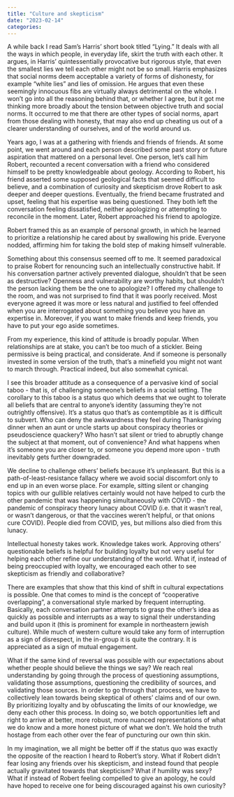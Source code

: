 ```yaml
---
title: "Culture and skepticism"
date: "2023-02-14"
categories:
---
```


A while back I read Sam’s Harris’ short book titled “Lying.” It deals with all the ways in which people, in everyday life, skirt the truth with each other. It argues, in Harris’ quintessentially provocative but rigorous style, that even the smallest lies we tell each other might not be so small. Harris emphasizes that social norms deem acceptable a variety of forms of dishonesty, for example “white lies” and lies of omission. He argues that even these seemingly innocuous fibs are virtually always detrimental on the whole. I won’t go into all the reasoning behind that, or whether I agree, but it got me thinking more broadly about the tension between objective truth and social norms. It occurred to me that there are other types of social norms, apart from those dealing with honesty, that may also end up cheating us out of a clearer understanding of ourselves, and of the world around us.

Years ago, I was at a gathering with friends and friends of friends. At some point, we went around and each person described some past story or future aspiration that mattered on a personal level. One person, let’s call him Robert, recounted a recent conversation with a friend who considered himself to be pretty knowledgeable about geology. According to Robert, his friend asserted some supposed geological facts that seemed difficult to believe, and a combination of curiosity and skepticism drove Robert to ask deeper and deeper questions. Eventually, the friend became frustrated and upset, feeling that his expertise was being questioned. They both left the conversation feeling dissatisfied, neither apologizing or attempting to reconcile in the moment. Later, Robert approached his friend to apologize.

Robert framed this as an example of personal growth, in which he learned to prioritize a relationship he cared about by swallowing his pride. Everyone nodded, affirming him for taking the bold step of making himself vulnerable.

Something about this consensus seemed off to me. It seemed paradoxical to praise Robert for renouncing such an intellectually constructive habit. If his conversation partner actively prevented dialogue, shouldn’t that be seen as destructive? Openness and vulnerability are worthy habits, but shouldn’t the person lacking them be the one to apologize? I offered my challenge to the room, and was not surprised to find that it was poorly received. Most everyone agreed it was more or less natural and justified to feel offended when you are interrogated about something you believe you have an expertise in. Moreover, if you want to make friends and keep friends, you have to put your ego aside sometimes.

From my experience, this kind of attitude is broadly popular. When relationships are at stake, you can’t be too much of a stickler. Being permissive is being practical, and considerate. And if someone is personally invested in some version of the truth, that’s a minefield you might not want to march through. Practical indeed, but also somewhat cynical.

I see this broader attitude as a consequence of a pervasive kind of social taboo - that is, of challenging someone’s beliefs in a social setting. The corollary to this taboo is a status quo which deems that we ought to tolerate all beliefs that are central to anyone’s identity (assuming they're not outrightly offensive). It’s a status quo that’s as contemptible as it is difficult to subvert. Who can deny the awkwardness they feel during Thanksgiving dinner when an aunt or uncle starts up about conspiracy theories or pseudoscience quackery? Who hasn’t sat silent or tried to abruptly change the subject at that moment, out of convenience? And what happens when it’s someone you are closer to, or someone you depend more upon - truth inevitably gets further downgraded.

We decline to challenge others’ beliefs because it’s unpleasant. But this is a path-of-least-resistance fallacy where we avoid social discomfort only to end up in an even worse place. For example, sitting silent or changing topics with our gullible relatives certainly would not have helped to curb the other pandemic that was happening simultaneously with COVID - the pandemic of conspiracy theory lunacy about COVID (i.e. that it wasn’t real, or wasn’t dangerous, or that the vaccines weren’t helpful, or that onions cure COVID). People died from COVID, yes, but millions also died from this lunacy.

Intellectual honesty takes work. Knowledge takes work. Approving others’ questionable beliefs is helpful for building loyalty but not very useful for helping each other refine our understanding of the world. What if, instead of being preoccupied with loyalty, we encouraged each other to see skepticism as friendly and collaborative?

There are examples that show that this kind of shift in cultural expectations is possible. One that comes to mind is the concept of “cooperative overlapping", a conversational style marked by frequent interrupting. Basically, each conversation partner attempts to grasp the other's idea as quickly as possible and interrupts as a way to signal their understanding and build upon it (this is prominent for example in northeastern jewish culture). While much of western culture would take any form of interruption as a sign of disrespect, in the in-group it is quite the contrary. It is appreciated as a sign of mutual engagement.

What if the same kind of reversal was possible with our expectations about whether people should believe the things we say? We reach real understanding by going through the process of questioning assumptions, validating those assumptions, questioning the credibility of sources, and validating those sources. In order to go through that process, we have to collectively lean towards being skeptical of others’ claims and of our own. By prioritizing loyalty and by obfuscating the limits of our knowledge, we deny each other this process. In doing so, we botch opportunities left and right to arrive at better, more robust, more nuanced representations of what we do know and a more honest picture of what we don’t. We hold the truth hostage from each other over the fear of puncturing our own thin skin.

In my imagination, we all might be better off if the status quo was exactly the opposite of the reaction I heard to Robert’s story. What if Robert didn’t fear losing any friends over his skepticism, and instead found that people actually gravitated towards that skepticism? What if humility was sexy? What if instead of Robert feeling compelled to give an apology, he could have hoped to receive one for being discouraged against his own curiosity?
